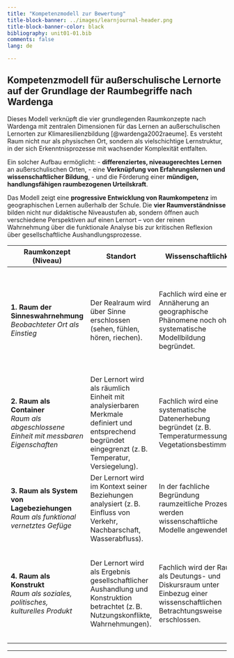 ```yaml
---
title: "Kompetenzmodell zur Bewertung"
title-block-banner: ../images/learnjournal-header.png
title-block-banner-color: black
bibliography: unit01-01.bib
comments: false
lang: de

---
```


## Kompetenzmodell für außerschulische Lernorte auf der Grundlage der Raumbegriffe nach Wardenga


Dieses Modell verknüpft die vier grundlegenden Raumkonzepte nach Wardenga mit zentralen Dimensionen für das Lernen an außerschulischen Lernorten zur Klimaresilienzbildung [@wardenga2002raeume]. Es versteht Raum nicht nur als physischen Ort, sondern als vielschichtige Lernstruktur, in der sich Erkenntnisprozesse mit wachsender Komplexität entfalten.

Ein solcher Aufbau ermöglicht:
- **differenziertes, niveaugerechtes Lernen** an außerschulischen Orten,
- eine **Verknüpfung von Erfahrungslernen und wissenschaftlicher Bildung**,
- und die Förderung einer **mündigen, handlungsfähigen raumbezogenen Urteilskraft**.

Das Modell zeigt eine **progressive Entwicklung von Raumkompetenz** im geographischen Lernen außerhalb der Schule. Die **vier Raumverständnisse** bilden nicht nur didaktische Niveaustufen ab, sondern öffnen auch verschiedene Perspektiven auf einen Lernort – von der reinen Wahrnehmung über die funktionale Analyse bis zur kritischen Reflexion über gesellschaftliche Aushandlungsprozesse.


| **Raumkonzept (Niveau)** | **Standort** | **Wissenschaftlichkeit** | **Lernziele** | **Aktivierung der Schüler:innen** | **Lokale Klimaanpassung** |
|--------------------------|--------------|---------------------------|-----------------------------|-----------------------------------|
| **1. Raum der Sinneswahrnehmung**  <br> *Beobachteter Ort als Einstieg* | Der Realraum wird über Sinne erschlossen (sehen, fühlen, hören, riechen). | Fachlich wird eine erste Annäherung an geographische Phänomene noch ohne systematische Modellbildung begründet. | Es werden Lernziele formuliert, die erste Zugänge, Alltagsnähe oder persönliche Betroffenheit fokussieren. | Die Fähigkeit den Realraum wahrzunehmen wird systematisch gefördert (z.B. werden SuS angleitet zu beobachten,  fotografieren oder subjektive Eindrücke dokumentieren). | Eine subjetive Wahrnehmung  von relevanten Größen z.B. Hitze, Trockenheit, Luftqualität – ohne Bewertung oder Lösungsorientierung wird ermöglicht.|
| **2. Raum als Container**  <br> *Raum als abgeschlossene Einheit mit messbaren Eigenschaften* | Der Lernort wird als räumlich Einheit mit analysierbaren Merkmale definiert und entsprechend begründet eingegrenzt (z. B. Temperatur, Versiegelung). | Fachlich wird eine systematische Datenerhebung begründet (z. B. Temperaturmessung, Vegetationsbestimmung). | Es werden Lernziele formuliert, die dem Raum unter Einbezug curricularer Vorgaben zum Untersuchungsobjekt machen. | Die Kompetenzen der Schüler:innen werden in der Datenerfassung mit einfachen Methoden gefördert (z.B. Messen, Kartieren, Zuordnen) | Klimaanpassung wird als bauliche oder technische Maßnahme sichtbar gemacht (z. B. Bäume, Entsiegelung, Gründach).|
| **3. Raum als System von Lagebeziehungen**  <br> *Raum als funktional vernetztes Gefüge* | Der Lernort wird im Kontext seiner Beziehungen analysiert (z. B. Einfluss von Verkehr, Nachbarschaft, Wasserabfluss). | In der fachliche Begründung raumzeitliche Prozesse werden wissenschaftliche Modelle angewendet. | Es werden komplexe Lernziele formuliert, die das Verständnis von raumzeitliche Prozesse für den Lernort konkretisieren. | Die  Analyse, Hypothesenbildung, Vergleiche mit Kartenmaterial, interaktive Stadtanalysen. | Anpassungsmaßnahmen werden funktional verstanden und bewertet (z. B. Schwammstadt, Begrünung, Verkehrsberuhigung).|
| **4. Raum als Konstrukt**  <br> *Raum als soziales, politisches, kulturelles Produkt* | Der Lernort wird als Ergebnis gesellschaftlicher Aushandlung und Konstruktion betrachtet (z. B. Nutzungskonflikte, Wahrnehmungen). | Fachlich wird der Raum als Deutungs- und Diskursraum unter Einbezug einer wissenschaftlichen Betrachtungsweise erschlossen. | Es werden Lernziele formuliert, die Partizipation und Klimaresileinz fördern. | Die Schüler:innen werden darin gefördert eigene tragfähige Konzepte der Raumgestaltung zu entwickeln (z.B. durch Rollenspiele, Planspiele, partizipative Kartierungen). | Klimaanpassung wird als gesellschaftliche Herausforderung reflektiert: Wer profitiert? Wer ist verantwortlich? Welche gesellschaftlichen Spielräume sind vorhanden?|

---

